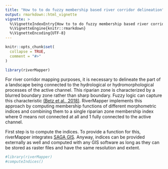 ```yaml
---
title: "How to to do fuzzy membership based river corridor delineation"
output: rmarkdown::html_vignette
vignette: >
  %\VignetteIndexEntry{How to to do fuzzy membership based river corridor delineation}
  %\VignetteEngine{knitr::rmarkdown}
  %\VignetteEncoding{UTF-8}
---
```


```r
knitr::opts_chunk$set(
  collapse = TRUE,
  comment = "#>"
)
```

```r
library(riverMapper)
```
For river corridor mapping purposes, it is necessary to delineate the part of a landscape being connected to the hydrological or hydromorphological processes of the active channel. This riparian zone is characterized by a blurred boundary zone rather than sharp boundary. Fuzzy logic can capture this characteristic [(Betz et al., 2018)](https://doi.org/10.1016/j.geomorph.2018.01.024). RiverMapper implements this approach by computing membership functions of different morphometric indices and combining them to a single riparian zone membership index where 0 means not connected at all and 1 fully connected to the active channel.  

First step is to compute the indices. To provide a function for this, riverMapper integrates [SAGA GIS](https://saga-gis.sourceforge.io). Anyway, indices can be provided externally as well and computed with any GIS software as long as they can be stored as raster files and have the same resolution and extent. 
```r
#library(riverMapper)
#computeIndices()
```